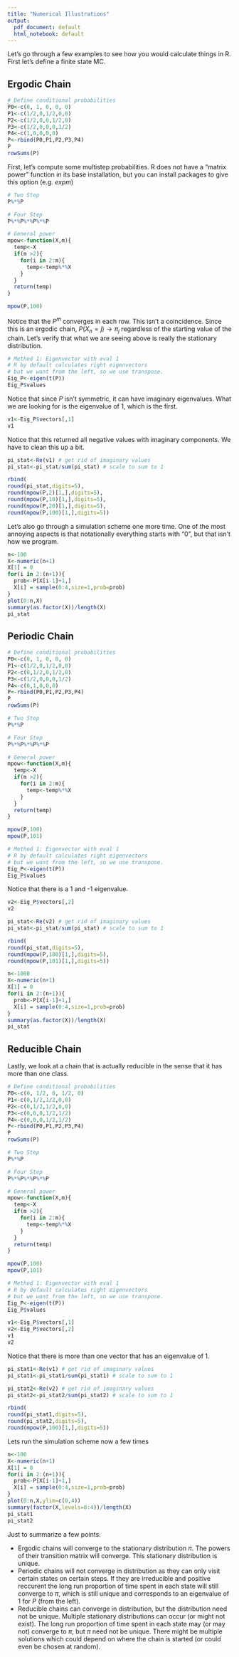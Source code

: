 ```yaml
---
title: "Numerical Illustrations"
output:
  pdf_document: default
  html_notebook: default
---
```


Let's go through a few examples to see how you would calculate things in R.  First let's define a finite state MC.

## Ergodic Chain

```r
# Define conditional probabilities
P0<-c(0, 1, 0, 0, 0)
P1<-c(1/2,0,1/2,0,0)
P2<-c(1/2,0,0,1/2,0)
P3<-c(1/2,0,0,0,1/2)
P4<-c(1,0,0,0,0)
P<-rbind(P0,P1,P2,P3,P4)
P
rowSums(P)
```
First, let's compute some multistep probabilities.  R does not have a "matrix power" function in its base installation, but you can install packages to give this option (e.g. *expm*)
```r
# Two Step
P%*%P

# Four Step
P%*%P%*%P%*%P

# General power
mpow<-function(X,m){
  temp<-X
  if(m >2){
    for(i in 2:m){
      temp<-temp%*%X
    }
  }
  return(temp)
}

mpow(P,100)
```
Notice that the $P^m$ converges in each row.  This isn't a coincidence.  Since this is an ergodic chain, $P(X_n = j) \to \pi_j$ regardless of the starting value of the chain.  Let's verify that what we are seeing above is really the stationary distribution.
```r
# Method 1: Eigenvector with eval 1
# R by default calculates right eigenvectors
# but we want from the left, so we use transpose.
Eig_P<-eigen(t(P)) 
Eig_P$values
```
Notice that since $P$ isn't symmetric, it can have imaginary eigenvalues.  What we are looking for is the eigenvalue of 1, which is the first.
```r
v1<-Eig_P$vectors[,1]
v1
```
Notice that this returned all negative values with imaginary components.  We have to clean this up a bit.
```r
pi_stat<-Re(v1) # get rid of imaginary values
pi_stat<-pi_stat/sum(pi_stat) # scale to sum to 1

rbind(
round(pi_stat,digits=5),
round(mpow(P,2)[1,],digits=5),
round(mpow(P,10)[1,],digits=5),
round(mpow(P,20)[1,],digits=5),
round(mpow(P,100)[1,],digits=5))
```

Let's also go through a simulation scheme one more time.  One of the most annoying aspects is that notationally everything starts with "0", but that isn't how we program.
```r
n<-100
X<-numeric(n+1)
X[1] = 0
for(i in 2:(n+1)){
  prob<-P[X[i-1]+1,]
  X[i] = sample(0:4,size=1,prob=prob)
}
plot(0:n,X)
summary(as.factor(X))/length(X)
pi_stat
```




## Periodic Chain

```r
# Define conditional probabilities
P0<-c(0, 1, 0, 0, 0)
P1<-c(1/2,0,1/2,0,0)
P2<-c(0,1/2,0,1/2,0)
P3<-c(1/2,0,0,0,1/2)
P4<-c(0,1,0,0,0)
P<-rbind(P0,P1,P2,P3,P4)
P
rowSums(P)
```

```r
# Two Step
P%*%P

# Four Step
P%*%P%*%P%*%P

# General power
mpow<-function(X,m){
  temp<-X
  if(m >2){
    for(i in 2:m){
      temp<-temp%*%X
    }
  }
  return(temp)
}

mpow(P,100)
mpow(P,101)
```

```r
# Method 1: Eigenvector with eval 1
# R by default calculates right eigenvectors
# but we want from the left, so we use transpose.
Eig_P<-eigen(t(P)) 
Eig_P$values
```
Notice that there is a 1 and -1 eigenvalue.
```r
v2<-Eig_P$vectors[,2]
v2
```

```r
pi_stat<-Re(v2) # get rid of imaginary values
pi_stat<-pi_stat/sum(pi_stat) # scale to sum to 1

rbind(
round(pi_stat,digits=5),
round(mpow(P,100)[1,],digits=5),
round(mpow(P,101)[1,],digits=5))
```


```r
n<-1000
X<-numeric(n+1)
X[1] = 0
for(i in 2:(n+1)){
  prob<-P[X[i-1]+1,]
  X[i] = sample(0:4,size=1,prob=prob)
}
summary(as.factor(X))/length(X)
pi_stat
```

## Reducible Chain
Lastly, we look at a chain that is actually reducible in the sense that it has more than one class.

```r
# Define conditional probabilities
P0<-c(0, 1/2, 0, 1/2, 0)
P1<-c(0,1/2,1/2,0,0)
P2<-c(0,1/2,1/2,0,0)
P3<-c(0,0,0,1/2,1/2)
P4<-c(0,0,0,1/2,1/2)
P<-rbind(P0,P1,P2,P3,P4)
P
rowSums(P)
```

```r
# Two Step
P%*%P

# Four Step
P%*%P%*%P%*%P

# General power
mpow<-function(X,m){
  temp<-X
  if(m >2){
    for(i in 2:m){
      temp<-temp%*%X
    }
  }
  return(temp)
}

mpow(P,100)
mpow(P,101)
```

```r
# Method 1: Eigenvector with eval 1
# R by default calculates right eigenvectors
# but we want from the left, so we use transpose.
Eig_P<-eigen(t(P)) 
Eig_P$values
```

```r
v1<-Eig_P$vectors[,1]
v2<-Eig_P$vectors[,2]
v1
v2
```
Notice that there is more than one vector that has an eigenvalue of 1.
```r
pi_stat1<-Re(v1) # get rid of imaginary values
pi_stat1<-pi_stat1/sum(pi_stat1) # scale to sum to 1

pi_stat2<-Re(v2) # get rid of imaginary values
pi_stat2<-pi_stat2/sum(pi_stat2) # scale to sum to 1

rbind(
round(pi_stat1,digits=5),
round(pi_stat2,digits=5),
round(mpow(P,100)[1,],digits=5))
```

Lets run the simulation scheme now a few times
```r
n<-100
X<-numeric(n+1)
X[1] = 0
for(i in 2:(n+1)){
  prob<-P[X[i-1]+1,]
  X[i] = sample(0:4,size=1,prob=prob)
}
plot(0:n,X,ylim=c(0,4))
summary(factor(X,levels=0:4))/length(X)
pi_stat1
pi_stat2
```


Just to summarize a few points:

* Ergodic chains will converge to the stationary distribution $\pi$.  The powers of their transition matrix will converge.  This stationary distribution is unique.
* Periodic chains will not converge in distribution as they can only visit certain states on certain steps.  If they are irreducible and positive reccurent the long run proportion of time spent in each state will still converge to $\pi$, which is still unique and corresponds to an eigenvalue of 1 for $P$ (from the left).
* Reducible chains can converge in distribution, but the distribution need not be unique.  Multiple stationary distributions can occur (or might not exist).  The long run proportion of time spent in each state may (or may not) converge to $\pi$, but $\pi$ need not be unique.  There might be multiple solutions which could depend on where the chain is started (or could even be chosen at random).




